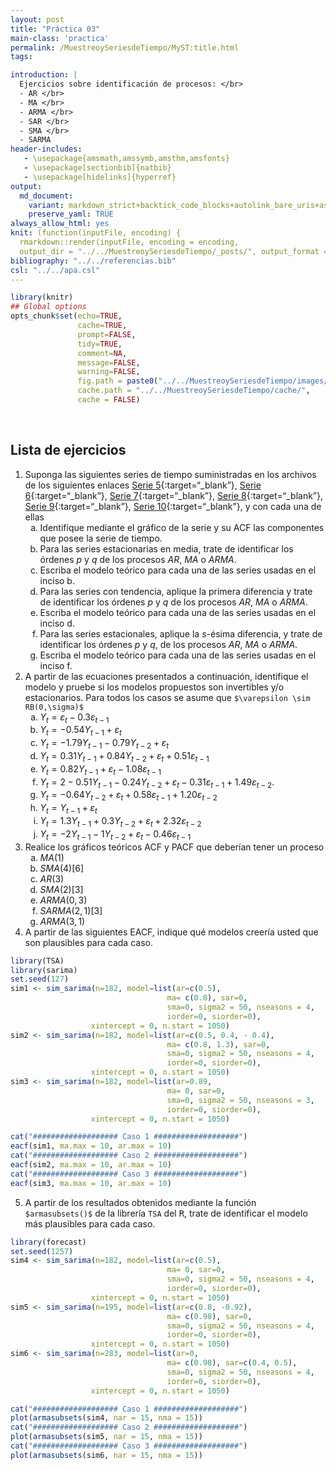 ```yaml
---
layout: post
title: "Práctica 03"
main-class: 'practica'
permalink: /MuestreoySeriesdeTiempo/MyST:title.html
tags:

introduction: |
  Ejercicios sobre identificación de procesos: </br> 
  - AR </br>
  - MA </br>
  - ARMA </br>
  - SAR </br>
  - SMA </br>
  - SARMA
header-includes:
   - \usepackage{amsmath,amssymb,amsthm,amsfonts}
   - \usepackage[sectionbib]{natbib}
   - \usepackage[hidelinks]{hyperref}
output:
  md_document:
    variant: markdown_strict+backtick_code_blocks+autolink_bare_uris+ascii_identifiers+tex_math_single_backslash
    preserve_yaml: TRUE
always_allow_html: yes   
knit: (function(inputFile, encoding) {
  rmarkdown::render(inputFile, encoding = encoding,
  output_dir = "../../MuestreoySeriesdeTiempo/_posts/", output_format = "all"  ) })
bibliography: "../../referencias.bib"
csl: "../../apa.csl"
---
```


```r
library(knitr)
## Global options
opts_chunk$set(echo=TRUE,
               cache=TRUE,
               prompt=FALSE,
               tidy=TRUE,
               comment=NA,
               message=FALSE,
               warning=FALSE,
               fig.path = paste0("../../MuestreoySeriesdeTiempo/images/", "Practica03"),
               cache.path = "../../MuestreoySeriesdeTiempo/cache/",
               cache = FALSE)

```

<br>

## Lista de ejercicios

1. Suponga las siguientes series de tiempo suministradas en los archivos de los siguientes enlaces
[Serie 5](https://github.com/jiperezga/jiperezga.github.io/raw/master/Dataset/MySTSim5.xlsx){:target="_blank"}, [Serie 6](https://github.com/jiperezga/jiperezga.github.io/raw/master/Dataset/MySTSim6.xlsx){:target="_blank"}, [Serie 7](https://github.com/jiperezga/jiperezga.github.io/raw/master/Dataset/MySTSim7.xlsx){:target="_blank"}, [Serie 8](https://github.com/jiperezga/jiperezga.github.io/raw/master/Dataset/MySTSim8.xlsx){:target="_blank"}, [Serie 9](https://github.com/jiperezga/jiperezga.github.io/raw/master/Dataset/MySTSim9.xlsx){:target="_blank"}, [Serie 10](https://github.com/jiperezga/jiperezga.github.io/raw/master/Dataset/MySTSim10.xlsx){:target="_blank"}, y con cada una de ellas
<ol type = "a">
<li> Identifique mediante el gráfico de la serie y su ACF las componentes que posee la serie de tiempo. </li>
<li> Para las series estacionarias en media, trate de identificar los órdenes $p$ y $q$ de los procesos $AR$, $MA$ o $ARMA$. </li>
<li> Escriba el modelo teórico para cada una de las series usadas en el inciso b. </li>
<li> Para las series con tendencia, aplique la primera diferencia y trate de identificar los órdenes $p$ y $q$ de los procesos $AR$, $MA$ o $ARMA$.  </li>
<li> Escriba el modelo teórico para cada una de las series usadas en el inciso d. </li>
<li> Para las series estacionales, aplique la $s$-ésima diferencia, y trate de identificar los órdenes $p$ y $q$, de los procesos $AR$, $MA$ o $ARMA$. </li>
<li> Escriba el modelo teórico para cada una de las series usadas en el inciso f. </li>
</ol>
2. A partir de las ecuaciones presentados a continuación, identifique el modelo y pruebe si los modelos propuestos son invertibles y/o estacionarios. Para todos los casos se asume que `$\varepsilon \sim RB(0,\sigma)$`
<ol type = "a">
<li> $Y_t = \varepsilon_t - 0.3\varepsilon_{t-1}$ </li>
<li> $Y_t = -0.54Y_{t-1} + \varepsilon_t$ </li>
<li> $Y_t = -1.79Y_{t-1} - 0.79Y_{t-2}+ \varepsilon_t$ </li>
<li> $Y_t = 0.31Y_{t-1} + 0.84Y_{t-2}+ \varepsilon_t + 0.51\varepsilon_{t-1}$ </li>
<li> $Y_t = 0.82Y_{t-1} + \varepsilon_t - 1.08\varepsilon_{t-1}$ </li>
<li> $Y_t = 2 - 0.51Y_{t-1} - 0.24Y_{t-2} + \varepsilon_t - 0.31\varepsilon_{t-1} + 1.49\varepsilon_{t-2}$. </li>
<li> $Y_t = -0.64Y_{t-2} + \varepsilon_t + 0.58\varepsilon_{t-1} + 1.20\varepsilon_{t-2}$  </li>
<li> $Y_t = Y_{t-1} + \varepsilon_t$ </li>
<li> $Y_t = 1.3Y_{t-1} + 0.3Y_{t-2} + \varepsilon_t + 2.32\varepsilon_{t-2}$ 
<li> $Y_t = -2Y_{t-1} -1 Y_{t-2} + \varepsilon_t - 0.46\varepsilon_{t-1}$  </li></li>
</ol>
3. Realice los gráficos teóricos ACF y PACF que deberían tener un proceso
<ol type = "a">
<li> $MA(1)$ </li>
<li> $SMA(4)[6]$ </li>
<li> $AR(3)$ </li>
<li> $SMA(2)[3]$ </li>
<li> $ARMA(0,3)$ </li>
<li> $SARMA(2,1)[3]$ </li>
<li> $ARMA(3,1)$ </li>
</ol>
4. A partir de las siguientes EACF, indique qué modelos creería usted que son plausibles para cada caso.
```r
library(TSA)
library(sarima)
set.seed(127)
sim1 <- sim_sarima(n=182, model=list(ar=c(0.5),
                                   ma= c(0.8), sar=0,
                                   sma=0, sigma2 = 50, nseasons = 4,
                                   iorder=0, siorder=0),
                  xintercept = 0, n.start = 1050)
sim2 <- sim_sarima(n=182, model=list(ar=c(0.5, 0.4, - 0.4),
                                   ma= c(0.8, 1.3), sar=0,
                                   sma=0, sigma2 = 50, nseasons = 4,
                                   iorder=0, siorder=0),
                  xintercept = 0, n.start = 1050)
sim3 <- sim_sarima(n=182, model=list(ar=0.89,
                                   ma= 0, sar=0,
                                   sma=0, sigma2 = 50, nseasons = 3,
                                   iorder=0, siorder=0),
                  xintercept = 0, n.start = 1050)
```
```r
cat("################### Caso 1 ###################")
eacf(sim1, ma.max = 10, ar.max = 10)
cat("################### Caso 2 ###################")
eacf(sim2, ma.max = 10, ar.max = 10)
cat("################### Caso 3 ###################")
eacf(sim3, ma.max = 10, ar.max = 10)
```
5. A partir de los resultados obtenidos mediante la función `$armasubsets()$` de la librería `TSA` del <tt>R</tt>, trate de identificar el modelo más plausibles para cada caso.
```r
library(forecast)
set.seed(1257)
sim4 <- sim_sarima(n=182, model=list(ar=c(0.5),
                                   ma= 0, sar=0,
                                   sma=0, sigma2 = 50, nseasons = 4,
                                   iorder=0, siorder=0),
                  xintercept = 0, n.start = 1050)
sim5 <- sim_sarima(n=195, model=list(ar=c(0.8, -0.92),
                                   ma= c(0.98), sar=0,
                                   sma=0, sigma2 = 50, nseasons = 4,
                                   iorder=0, siorder=0),
                  xintercept = 0, n.start = 1050)
sim6 <- sim_sarima(n=283, model=list(ar=0,
                                   ma= c(0.98), sar=c(0.4, 0.5),
                                   sma=0, sigma2 = 50, nseasons = 4,
                                   iorder=0, siorder=0),
                  xintercept = 0, n.start = 1050)

```
```r
cat("################### Caso 1 ###################")
plot(armasubsets(sim4, nar = 15, nma = 15))
cat("################### Caso 2 ###################")
plot(armasubsets(sim5, nar = 15, nma = 15))
cat("################### Caso 3 ###################")
plot(armasubsets(sim6, nar = 15, nma = 15))
```
